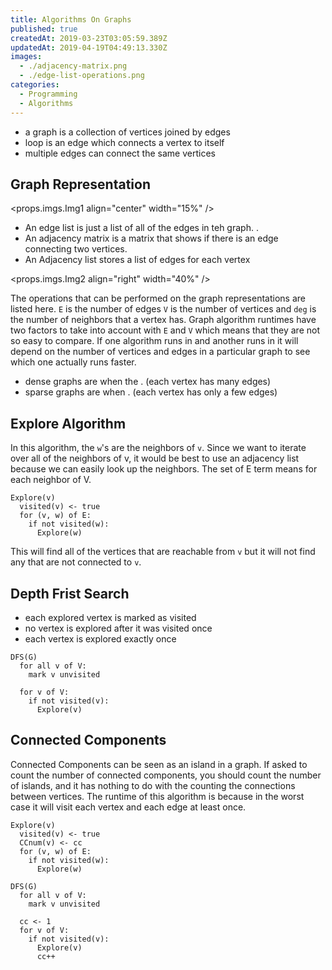 ```yaml
---
title: Algorithms On Graphs
published: true
createdAt: 2019-03-23T03:05:59.389Z
updatedAt: 2019-04-19T04:49:13.330Z
images:
  - ./adjacency-matrix.png
  - ./edge-list-operations.png
categories:
  - Programming
  - Algorithms
---
```



- a graph is a collection of vertices joined by edges
- loop is an edge which connects a vertex to itself
- multiple edges can connect the same vertices

## Graph Representation

<props.imgs.Img1 align="center" width="15%" />

- An edge list is just a list of all of the edges in teh graph. <M i="edges = (A, B), (A, C),(A, D)..."/>.
- An adjacency matrix is a matrix that shows if there is an edge connecting two vertices.
- An Adjacency list stores a list of edges for each vertex

<props.imgs.Img2 align="right" width="40%" />

The operations that can be performed on the graph representations are listed here. `E` is the number of edges `V` is the
number of vertices and `deg` is the number of neighbors that a vertex has. Graph algorithm runtimes have two factors to
take into account with `E` and `V` which means that they are not so easy to compare. If one algorithm
runs in <M i="O(|E|)" /> and another runs in <M i="O(|V|^{3/2})" /> it will depend on the number of
vertices and edges in a particular graph to see which one actually runs faster.

- dense graphs are when the <M i="|E| \approx |V|^2" />. (each vertex has many edges)
- sparse graphs are when <M i="|E| /approx |V|"/>. (each vertex has only a few edges)

## Explore Algorithm

In this algorithm, the `w`'s are the neighbors of `v`. Since we want to iterate over all of the neighbors of v, it would
be best to use an adjacency list because we can easily look up the neighbors. The set of E term means for each neighbor
of V.

```text
Explore(v)
  visited(v) <- true
  for (v, w) of E:
    if not visited(w):
      Explore(w)
```

This will find all of the vertices that are reachable from `v` but it will not find any that are not connected to `v`.

## Depth Frist Search

- each explored vertex is marked as visited
- no vertex is explored after it was visited once
- each vertex is explored exactly once

```text
DFS(G)
  for all v of V:
    mark v unvisited

  for v of V:
    if not visited(v):
      Explore(v)
```

## Connected Components

Connected Components can be seen as an island in a graph. If asked to count the number of connected components, you
should count the number of islands, and it has nothing to do with the counting the connections between vertices. The
runtime of this algorithm is <M i="O(|V| + |E|)" /> because in the worst case it will visit each vertex and
each edge at least once.

```text
Explore(v)
  visited(v) <- true
  CCnum(v) <- cc
  for (v, w) of E:
    if not visited(w):
      Explore(w)
```

```text
DFS(G)
  for all v of V:
    mark v unvisited

  cc <- 1
  for v of V:
    if not visited(v):
      Explore(v)
      cc++
```
